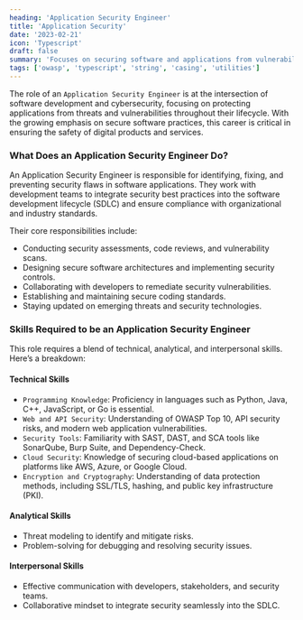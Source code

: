 ```yaml
---
heading: 'Application Security Engineer'
title: 'Application Security'
date: '2023-02-21'
icon: 'Typescript'
draft: false
summary: 'Focuses on securing software and applications from vulnerabilities.'
tags: ['owasp', 'typescript', 'string', 'casing', 'utilities']
---
```


The role of an `Application Security Engineer` is at the intersection of software development and cybersecurity, focusing on protecting applications from threats and vulnerabilities throughout their lifecycle. With the growing emphasis on secure software practices, this career is critical in ensuring the safety of digital products and services.

### What Does an Application Security Engineer Do?

An Application Security Engineer is responsible for identifying, fixing, and preventing security flaws in software applications. They work with development teams to integrate security best practices into the software development lifecycle (SDLC) and ensure compliance with organizational and industry standards.

Their core responsibilities include:

- Conducting security assessments, code reviews, and vulnerability scans.
- Designing secure software architectures and implementing security controls.
- Collaborating with developers to remediate security vulnerabilities.
- Establishing and maintaining secure coding standards.
- Staying updated on emerging threats and security technologies.

### Skills Required to be an Application Security Engineer

This role requires a blend of technical, analytical, and interpersonal skills. Here’s a breakdown:

#### Technical Skills

- `Programming Knowledge`: Proficiency in languages such as Python, Java, C++, JavaScript, or Go is essential.
- `Web and API Security`: Understanding of OWASP Top 10, API security risks, and modern web application vulnerabilities.
- `Security Tools`: Familiarity with SAST, DAST, and SCA tools like SonarQube, Burp Suite, and Dependency-Check.
- `Cloud Security`: Knowledge of securing cloud-based applications on platforms like AWS, Azure, or Google Cloud.
- `Encryption and Cryptography`: Understanding of data protection methods, including SSL/TLS, hashing, and public key infrastructure (PKI).

#### Analytical Skills

- Threat modeling to identify and mitigate risks.
- Problem-solving for debugging and resolving security issues.

#### Interpersonal Skills

- Effective communication with developers, stakeholders, and security teams.
- Collaborative mindset to integrate security seamlessly into the SDLC.
